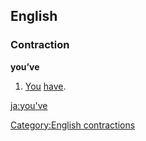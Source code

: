 ==English==
===Contraction===
'''you’ve'''

#[[You]] [[have]].

<!--do not add translations to this page-->

[[Category:English contractions]]
[[ja:you've]]